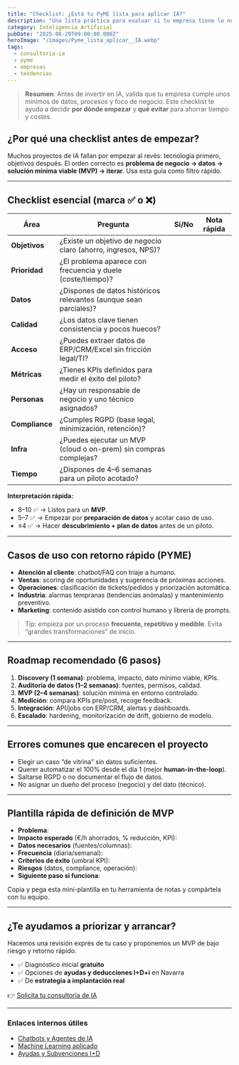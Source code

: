 ---
title: "Checklist: ¿Está tu PyME lista para aplicar IA?"
description: "Una lista práctica para evaluar si tu empresa tiene lo necesario para empezar con proyectos de Inteligencia Artificial y priorizar iniciativas con retorno real."
category: Inteligencia Artificial
pubDate: "2025-08-29T09:00:00.000Z"
heroImage: "/images/Pyme_lista_aplicar__IA.webp"
tags:
  - consultoria-ia
  - pyme
  - empresas
  - tendencias
---

> **Resumen**: Antes de invertir en IA, valida que tu empresa cumple unos mínimos de datos, procesos y foco de negocio. Este checklist te ayuda a decidir **por dónde empezar** y **qué evitar** para ahorrar tiempo y costes.

## ¿Por qué una checklist antes de empezar?

Muchos proyectos de IA fallan por empezar al revés: tecnología primero, objetivos después. El orden correcto es **problema de negocio → datos → solución mínima viable (MVP) → iterar**. Usa esta guía como filtro rápido.

---

## Checklist esencial (marca ✅ o ❌)

| Área | Pregunta | Sí/No | Nota rápida |
|---|---|:--:|---|
| **Objetivos** | ¿Existe un objetivo de negocio claro (ahorro, ingresos, NPS)? |  |  |
| **Prioridad** | ¿El problema aparece con frecuencia y duele (coste/tiempo)? |  |  |
| **Datos** | ¿Dispones de datos históricos relevantes (aunque sean parciales)? |  |  |
| **Calidad** | ¿Los datos clave tienen consistencia y pocos huecos? |  |  |
| **Acceso** | ¿Puedes extraer datos de ERP/CRM/Excel sin fricción legal/TI? |  |  |
| **Métricas** | ¿Tienes KPIs definidos para medir el éxito del piloto? |  |  |
| **Personas** | ¿Hay un responsable de negocio y uno técnico asignados? |  |  |
| **Compliance** | ¿Cumples RGPD (base legal, minimización, retención)? |  |  |
| **Infra** | ¿Puedes ejecutar un MVP (cloud o on-prem) sin compras complejas? |  |  |
| **Tiempo** | ¿Dispones de 4–6 semanas para un piloto acotado? |  |  |

**Interpretación rápida:**
- 8–10 ✅ → Listos para un **MVP**.
- 5–7 ✅ → Empezar por **preparación de datos** y acotar caso de uso.
- ≤4 ✅ → Hacer **descubrimiento + plan de datos** antes de un piloto.

---

## Casos de uso con retorno rápido (PYME)

- **Atención al cliente**: chatbot/FAQ con triaje a humano.
- **Ventas**: scoring de oportunidades y sugerencia de próximas acciones.
- **Operaciones**: clasificación de tickets/pedidos y priorización automática.
- **Industria**: alarmas tempranas (tendencias anómalas) y mantenimiento preventivo.
- **Marketing**: contenido asistido con control humano y librería de prompts.

> Tip: empieza por un proceso **frecuente, repetitivo y medible**. Evita “grandes transformaciones” de inicio.

---

## Roadmap recomendado (6 pasos)

1. **Discovery (1 semana)**: problema, impacto, dato mínimo viable, KPIs.
2. **Auditoría de datos (1–2 semanas)**: fuentes, permisos, calidad.
3. **MVP (2–4 semanas)**: solución mínima en entorno controlado.
4. **Medición**: compara KPIs pre/post, recoge feedback.
5. **Integración**: API/jobs con ERP/CRM, alertas y dashboards.
6. **Escalado**: hardening, monitorización de drift, gobierno de modelo.

---

## Errores comunes que encarecen el proyecto

- Elegir un caso “de vitrina” sin datos suficientes.
- Querer automatizar el 100% desde el día 1 (mejor **human-in-the-loop**).
- Saltarse RGPD o no documentar el flujo de datos.
- No asignar un dueño del proceso (negocio) y del dato (técnico).

---

## Plantilla rápida de definición de MVP

- **Problema**:  
- **Impacto esperado** (€/h ahorrados, % reducción, KPI):  
- **Datos necesarios** (fuentes/columnas):  
- **Frecuencia** (diaria/semanal):  
- **Criterios de éxito** (umbral KPI):  
- **Riesgos** (datos, compliance, operación):  
- **Siguiente paso si funciona**:

Copia y pega esta mini-plantilla en tu herramienta de notas y compártela con tu equipo.

---

## ¿Te ayudamos a priorizar y arrancar?

Hacemos una revisión exprés de tu caso y proponemos un MVP de bajo riesgo y retorno rápido.

- ✅ Diagnóstico inicial **gratuito**  
- ✅ Opciones de **ayudas y deducciones I+D+i** en Navarra  
- ✅ De **estrategia a implantación real**

👉 [Solicita tu consultoría de IA](https://vialabsdigital.com/consultoria-ia-pamplona/)

---

### Enlaces internos útiles

- [Chatbots y Agentes de IA](https://vialabsdigital.com/chatbots-y-agentes-de-ia/)  
- [Machine Learning aplicado](https://vialabsdigital.com/machine-learning-aplicado/)  
- [Ayudas y Subvenciones I+D](https://vialabsdigital.com/ayudas-y-subvenciones-id/)
